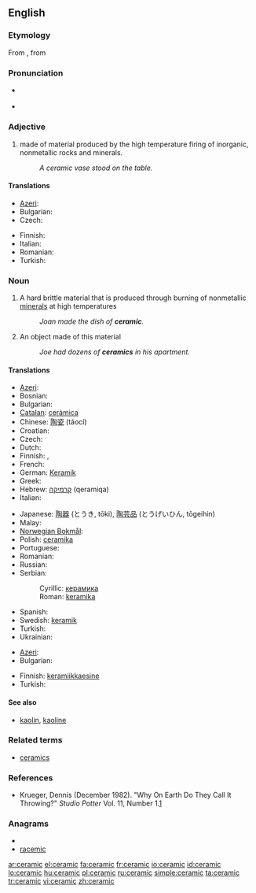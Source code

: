 ==English==

===Etymology===
From {{etyl|grc|en}} {{term|κεραμικός||potter's|sc=Polytonic|tr=keramikos|lang=grc}}, from {{term|κέραμος||potter's clay|sc=Polytonic|tr=keramos|lang=grc}}

===Pronunciation===
* {{a|UK}} {{IPA|/səˈɹæmɪk/}}
* {{rhymes|æmɪk}}

===Adjective===
{{en-adj|-}}

# made of material produced by the high temperature firing of inorganic, nonmetallic rocks and minerals.
#: ''A ceramic vase stood on the table.''

====Translations====
{{trans-top|of or pertaining to ceramic as material}}
* [[Azeri]]: {{t-|az|keramika|xs=Azeri}}
* Bulgarian: {{t|bg|керамичен}}
* Czech: {{t-|cs|keramický|m}}
{{trans-mid}}
* Finnish: {{t-|fi|keraaminen}}
* Italian: {{t-|it|ceramico}}
* Romanian: {{t|ro|ceramic|m|n}}
* Turkish: {{t+|tr|seramik}}
{{trans-bottom}}

===Noun===
{{wikipedia}}
{{en-noun|s|-}}

# {{uncountable}} A hard brittle material that is produced through burning of nonmetallic [[mineral]]s at high temperatures
#: ''Joan made the dish of '''ceramic'''.''
# {{countable}} An object made of this material
#: ''Joe had dozens of '''ceramics''' in his apartment.''

====Translations====
{{trans-top|material}}
* [[Azeri]]: {{t-|az|keramika|xs=Azeri}}
* Bosnian: {{t-|bs|keramika|f}}
* Bulgarian: {{t+|bg|керамика|f|tr=keramika}}
* [[Catalan]]: [[ceràmica]] {{f}}
* Chinese: [[陶瓷]] (táocí)
* Croatian: {{t-|hr|keramika|f}}
* Czech: {{t-|cs|keramika|f}}
* Dutch: {{t+|nl|keramiek|f}}
* Finnish: {{t+|fi|keramiikka}},  {{t-|fi|keraami}}
* French: {{t+|fr|céramique|f}}
* German: [[Keramik]] {{f}}
* Greek: {{t+|el|κεραμική|f|tr=keramiki}}
* Hebrew: [[קרמיקה]] (qeramiqa) {{f}}
* Italian: {{t-|it|ceramica|f}}
{{trans-mid}}
* Japanese: [[陶器]] (とうき, tōki), [[陶芸品]] (とうげいひん, tōgeihin)
* Malay: {{t-|ms|seramik|xs=Malay}}
* [[Norwegian Bokmål]]: {{tø|nb|keramikk|m}}
* Polish: [[ceramika]] {{f}}
* Portuguese: {{t+|pt|cerâmica|f}}
* Romanian: {{t|ro|ceramică|f}}
* Russian: {{t+|ru|керамика|f|tr=kerámika}}
* Serbian:
*: Cyrillic: [[керамика]] {{f}}
*: Roman: [[keramika]] {{f}}
* Spanish: {{t-|es|ceramica|f}}
* Swedish: [[keramik]]
* Turkish: {{t+|tr|seramik}}
* Ukrainian: {{t+|uk|кераміка|f|tr=keramika|xs=Ukrainian}}
{{trans-bottom}}

{{trans-top|object}}
* [[Azeri]]: {{t-|az|keramika|xs=Azeri}}
* Bulgarian: {{t+|bg|керамика|f}}
{{trans-mid}}
* Finnish: [[keramiikkaesine]]
* Turkish: {{t+|tr|seramik}}
{{trans-bottom}}

====See also====
* [[kaolin]], [[kaoline]]

===Related terms===
* [[ceramics]]

===References===
* Krueger, Dennis (December 1982). "Why On Earth Do They Call It Throwing?" ''Studio Potter'' Vol. 11, Number 1.[http://www.studiopotter.org/articles/?art=art0001]

===Anagrams===
* {{alphagram|acceimr}}
* [[racemic#English|racemic]]


[[ar:ceramic]]
[[el:ceramic]]
[[fa:ceramic]]
[[fr:ceramic]]
[[io:ceramic]]
[[id:ceramic]]
[[lo:ceramic]]
[[hu:ceramic]]
[[pl:ceramic]]
[[ru:ceramic]]
[[simple:ceramic]]
[[ta:ceramic]]
[[tr:ceramic]]
[[vi:ceramic]]
[[zh:ceramic]]